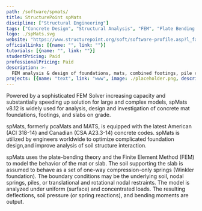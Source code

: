 ```yaml
---
path: /software/spmats/
title: StructurePoint spMats
discipline: ["Structural Engineering"]
tags: ["Concrete Design", "Structural Analysis", "FEM", "Plate Bending Theory", "Mat Foundation Design"]
logo: ./spMats.svg
website: "https://www.structurepoint.org/soft/software-profile.asp?l_family_id=50"
officialLinks: [{name: "", link: ""}]
tutorials: [{name: "", link: ""}]
studentPricing: Paid
professionalPricing: Paid
description: >-
  FEM analysis & design of foundations, mats, combined footings, pile caps, slabs on grade, & buried structures.
projects: [{name: "text", link: "www", image: ./placeholder.png, description: "blah blah"}]
---
```


Powered by a sophisticated FEM Solver increasing capacity and substantially speeding up solution for large and complex models, spMats v8.12 is widely used for analysis, design and investigation of concrete mat foundations, footings, and slabs on grade.

spMats, formerly pcaMats and MATS, is equipped with the latest American (ACI 318-14) and Canadian (CSA A23.3-14) concrete codes. spMats is utilized by engineers worldwide to optimize complicated foundation design,and improve analysis of soil structure interaction.

spMats uses the plate-bending theory and the Finite Element Method (FEM) to model the behavior of the mat or slab. The soil supporting the slab is assumed to behave as a set of one-way compression-only springs (Winkler foundation). The boundary conditions may be the underlying soil, nodal springs, piles, or translational and rotational nodal restraints. The model is analyzed under uniform (surface) and concentrated loads. The resulting deflections, soil pressure (or spring reactions), and bending moments are output.
